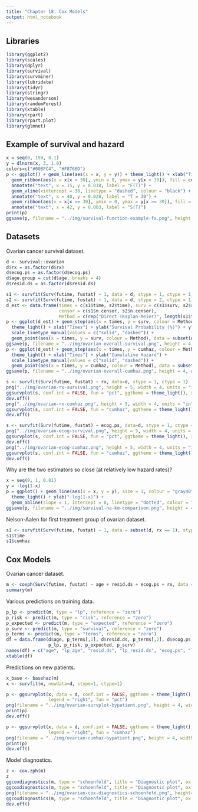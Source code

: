 ```yaml
---
title: "Chapter 18: Cox Models"
output: html_notebook
---
```


## Libraries

```r
library(ggplot2)
library(scales)
library(dplyr)
library(survival)
library(survminer)
library(lubridate)
library(tidyr)
library(stringr)
library(wesanderson)
library(randomForest)
library(xtable)
library(rpart)
library(rpart.plot)
library(glmnet)
```

## Example of survival and hazard

```r
x = seq(0, 150, 0.1)
y = dlnorm(x, 3, 1.0)
colors=c("#00BFC4", "#F8766D")
p <- ggplot() + geom_line(aes(x = x, y = y)) + theme_light() + xlab("Time (days)") + ylab("f(t)") + 
  geom_ribbon(aes(x = x[x < 30], ymin = 0, ymax = y[x < 30]), fill = colors[1], alpha = 0.7) + 
  annotate("text", x = 15, y = 0.010, label = "F(T)") + 
  geom_vline(xintercept = 30, linetype = "dashed", colour = "black") + 
  annotate("text", x = 40, y = 0.028, label = "T = 30") + 
  geom_ribbon(aes(x = x[x >= 30], ymin = 0, ymax = y[x >= 30]), fill = colors[1], alpha = 0.3) + 
  annotate("text", x = 42, y = 0.003, label = "S(T)")
print(p)
ggsave(p, filename = "../img/survival-function-example-fx.png", height = 3, width = 5, units = "in", dpi = 300)
```

## Datasets

Ovarian cancer survival dataset.

```r
d <- survival::ovarian
d$rx = as.factor(d$rx)
d$ecog.ps = as.factor(d$ecog.ps)
d$age.group = cut(d$age, breaks = 4)
d$resid.ds = as.factor(d$resid.ds)

s1 <- survfit(Surv(futime, fustat) ~ 1, data = d, stype = 1, ctype = 1)  # direct estimation using Kaplan-Meier
s2 <- survfit(Surv(futime, fustat) ~ 1, data = d, stype = 2, ctype = 1)  # exponentiating cumulative hazard (Nelson-Aalen)
d_est <- data.frame(times = c(s1$time, s2$time), surv = c(s1$surv, s2$surv), cumhaz = c(s1$cumhaz, s2$cumhaz),
                    censor = c(s1$n.censor, s2$n.censor),
                    Method = c(rep("Direct (Kaplan-Meier)", length(s1$time)), rep("Exponentiated\nNelson-Aalen", length(s2$time))))
p <- ggplot(d_est) + geom_step(aes(x = times, y = surv, colour = Method, linetype = Method), size = 1) + 
  theme_light() + xlab("Times") + ylab("Survival Probability (%)") + ylim(0, 1) + 
  scale_linetype_manual(values = c("solid", "dashed")) + 
  geom_point(aes(x = times, y = surv, colour = Method), data = subset(d_est, censor == 1), shape = 3, size = 1)
ggsave(p, filename = "../img/ovarian-overall-survival.png", height = 4, width = 6, units = "in", dpi = 300)
p <- ggplot(d_est) + geom_step(aes(x = times, y = cumhaz, colour = Method, linetype = Method), size = 1) + 
  theme_light() + xlab("Times") + ylab("Cumulative Hazard") + 
  scale_linetype_manual(values = c("solid", "dashed")) + 
  geom_point(aes(x = times, y = cumhaz, colour = Method), data = subset(d_est, censor == 1), shape = 3, size = 1)
ggsave(p, filename = "../img/ovarian-overall-cumhaz.png", height = 4, width = 6, units = "in", dpi = 300)

s <- survfit(Surv(futime, fustat) ~ rx, data=d, stype = 1, ctype = 1)
png("../img/ovarian-rx-survival.png", height = 5, width = 4, units = "in", res = 300)
ggsurvplot(s, conf.int = FALSE, fun = "pct", ggtheme = theme_light(), risk.table = TRUE)
dev.off()
png("../img/ovarian-rx-cumhaz.png", height = 5, width = 4, units = "in", res = 300)
ggsurvplot(s, conf.int = FALSE, fun = "cumhaz", ggtheme = theme_light(), risk.table = TRUE)
dev.off()

s <- survfit(Surv(futime, fustat) ~ ecog.ps, data=d, stype = 1, ctype = 1)
png("../img/ovarian-ecog-survival.png", height = 5, width = 4, units = "in", res = 300)
ggsurvplot(s, conf.int = FALSE, fun = "pct", ggtheme = theme_light(), risk.table = TRUE)
dev.off()
png("../img/ovarian-ecog-cumhaz.png", height = 5, width = 4, units = "in", res = 300)
ggsurvplot(s, conf.int = FALSE, fun = "cumhaz", ggtheme = theme_light(), risk.table = TRUE)
dev.off()
```

Why are the two estimators so close (at relatively low hazard rates)?

```r
x = seq(0, 1, 0.01)
y = -log(1-x)
p = ggplot() + geom_line(aes(x = x, y = y), size = 1, colour = "gray40") + xlab("x") + 
  theme_light() + ylab("-log(1-x)") + 
  geom_abline(slope = 1, intercept = 0, linetype = "dotted", colour = "red", size = 1)
ggsave(p, filename = "../img/survival-na-km-comparison.png", height = 4, width = 4, units = "in", dpi = 300)
```

Nelson-Aalen for first treatment group of ovarian dataset.

```r
s1 <- survfit(Surv(futime, fustat) ~ 1, data = subset(d, rx == 1), stype = 1, ctype = 1)
s1$time
s1$cumhaz
```

## Cox Models

Ovarian cancer dataset.

```r
m <- coxph(Surv(futime, fustat) ~ age + resid.ds + ecog.ps + rx, data = d)
summary(m)
```

Various predictions on training data. 

```r
p_lp <- predict(m, type = "lp", reference = "zero")
p_risk <- predict(m, type = "risk", reference = "zero")
p_expected <- predict(m, type = "expected", reference = "zero")
p_surv <- predict(m, type = "survival", reference = "zero")
p_terms <- predict(m, type = "terms", reference = "zero")
df = data.frame(d$age, p_terms[,1], d$resid.ds, p_terms[,2], d$ecog.ps, p_terms[,3], d$rx, p_terms[,4],
                p_lp, p_risk, p_expected, p_surv)
names(df) = c("age", "lp_age", "resid.ds", "lp_resid.ds", "ecog.ps", "lp_ecog.ps", "rx", "lp_rx", "lp", "risk", "exp", "surv")
xtable(df)
```

Predictions on new patients.

```r
x_base <- basehaz(m)
x <- survfit(m, newdata=d, stype=1, ctype=1)

p <- ggsurvplot(x, data = d, conf.int = FALSE, ggtheme = theme_light(), legend.title = "Patient", 
                legend = "right", fun = "pct")
png(filename = "../img/ovarian-survplot-bypatient.png", height = 4, width = 6, units = "in", res = 300)
print(p)
dev.off()

p <- ggsurvplot(x, data = d, conf.int = FALSE, ggtheme = theme_light(), legend.title = "Patient", 
                legend = "right", fun = "cumhaz")
png(filename = "../img/ovarian-cumhaz-bypatient.png", height = 4, width = 6, units = "in", res = 300)
print(p)
dev.off()
```

Model diagnostics.

```r
z <- cox.zph(m)
z
ggcoxdiagnostics(m, type = "schoenfeld", title = "Diagnostic plot", ox.scale = "observation.id")
ggcoxdiagnostics(m, type = "schoenfeld", title = "Diagnostic plot", ox.scale = "time")
png(filename = "../img/ovarian-cox-diagnostics-schoenfeld.png", height=6, width=6, units="in", res=300)
ggcoxdiagnostics(m, type = "schoenfeld", title = "Diagnostic plot", ox.scale = "time")
dev.off()
```

